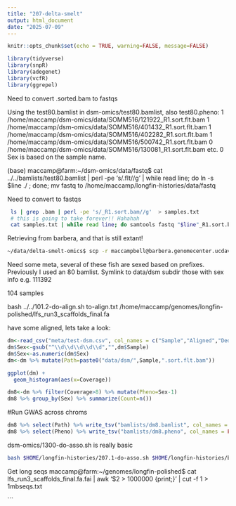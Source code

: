 ```yaml
---
title: "207-delta-smelt"
output: html_document
date: "2025-07-09"
---
```


```r
knitr::opts_chunk$set(echo = TRUE, warning=FALSE, message=FALSE)
```


```r
library(tidyverse)
library(snpR)
library(adegenet)
library(vcfR)
library(ggrepel)
```


Need to convert .sorted.bam to fastqs


Using the test80.bamlist in dsm-omics/test80.bamlist, also test80.pheno:
1 /home/maccamp/dsm-omics/data/SOMM516/121922_R1.sort.flt.bam
1 /home/maccamp/dsm-omics/data/SOMM516/401432_R1.sort.flt.bam
1 /home/maccamp/dsm-omics/data/SOMM516/402282_R1.sort.flt.bam
1 /home/maccamp/dsm-omics/data/SOMM516/500742_R1.sort.flt.bam
0 /home/maccamp/dsm-omics/data/SOMM516/130081_R1.sort.flt.bam etc.
0 Sex is based on the sample name.

(base) maccamp@farm:~/dsm-omics/data/fastq$ cat ../../bamlists/test80.bamlist | perl -pe 's/.flt//g'  | while read line; do ln -s $line ./ ; done;
mv fastq to /home/maccamp/longfin-histories/data/fastq

Need to convert to fastqs

```sh
 ls | grep .bam | perl -pe 's/_R1.sort.bam//g'  > samples.txt
 # this is going to take forever!! Hahahah
 cat samples.txt | while read line; do samtools fastq "$line"_R1.sort.bam -n -1 $line-R1.fastq.gz -2 $line-R2.fastq.gz -0 /dev/null -s /dev/null ; done; # doesn't work because the files were sorted. Sigh.

```


Retrieving from barbera, and that is still extant!
```sh
~/data/delta-smelt-omics$ scp -r maccampbell@barbera.genomecenter.ucdavis.edu:/share/schreierlab/smelt-wgs/demulti* ./ 
```

Need some meta, several of these fish are sexed based on prefixes. Previously I used an 80 bamlist. 
Symlink to data/dsm subdir those with sex info
e.g. 111392

104 samples


bash ../../101.2-do-align.sh to-align.txt /home/maccamp/genomes/longfin-polished/lfs_run3_scaffolds_final.fa


 have some aligned, lets take a look:
 
```r
dm<-read_csv("meta/test-dsm.csv", col_names = c("Sample","Aligned","Dedup","Coverage"))
dm$Sex<-gsub("^\\d\\d\\d\\d\\d","",dm$Sample)
dm$Sex<-as.numeric(dm$Sex)
dm<-dm %>% mutate(Path=paste0("data/dsm/",Sample,".sort.flt.bam"))
```
 
 
```r
ggplot(dm) +
  geom_histogram(aes(x=Coverage))
```


```r
dm8<-dm %>% filter(Coverage>8) %>% mutate(Pheno=Sex-1)
dm8 %>% group_by(Sex) %>% summarize(Count=n())
```

#Run GWAS across chroms

```r
dm8 %>% select(Path) %>% write_tsv("bamlists/dm8.bamlist", col_names = FALSE)
dm8 %>% select(Pheno) %>% write_tsv("bamlists/dm8.pheno", col_names = FALSE)
```

dsm-omics/1300-do-asso.sh is really basic
```sh
bash $HOME/longfin-histories/207.1-do-asso.sh $HOME/longfin-histories/bamlists/dm8.bamlist  $HOME/genomes/longfin-polished/1mbseqs.txt $HOME/longfin-histories/bamlists/dm8.pheno
```

Get long seqs
maccamp@farm:~/genomes/longfin-polished$ cat lfs_run3_scaffolds_final.fa.fai | awk '$2 > 1000000 {print;}' | cut -f 1 > 1mbseqs.txt


```